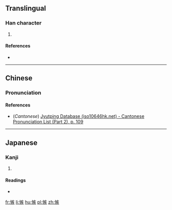 ==Translingual==

===Han character===
{{Han char|rn=61|rad=心|as=10|sn=13|four=|canj=心大人大 (PKOK)|ids=⿰[[忄]][[疾]]}}

# {{defn|Han|sort=心10}}

====References====
* {{Han ref|kx=0396.230|dkj=10998|dj=0735.110|hdz=42338.130|uh=6131|ud=24881}}

----

==Chinese==
{{zh-hanzi-box|[[愱]]}}

===Pronunciation===
{{zh-pron
|m=jí
|c=zat6
|mc=y
|oc=y
|ma=
|cat=
}}

====References====
* (''Cantonese'') [http://www.iso10646hk.net/jp/document/download.jsp Jyutping Database (iso10646hk.net) - Cantonese Pronunciation List (Part 2), p. 109]

----

==Japanese==

===Kanji===
{{ja-kanji|grade=|rs=心10}}

# {{defn|lang=ja|sort=心10}}

====Readings====
* {{ja-readings|on=[[しつ]] (shitsu), [[しち]] (shichi)|kun=[[くるしむ]] (kurushimu)}}

[[fr:愱]]
[[li:愱]]
[[hu:愱]]
[[pl:愱]]
[[zh:愱]]